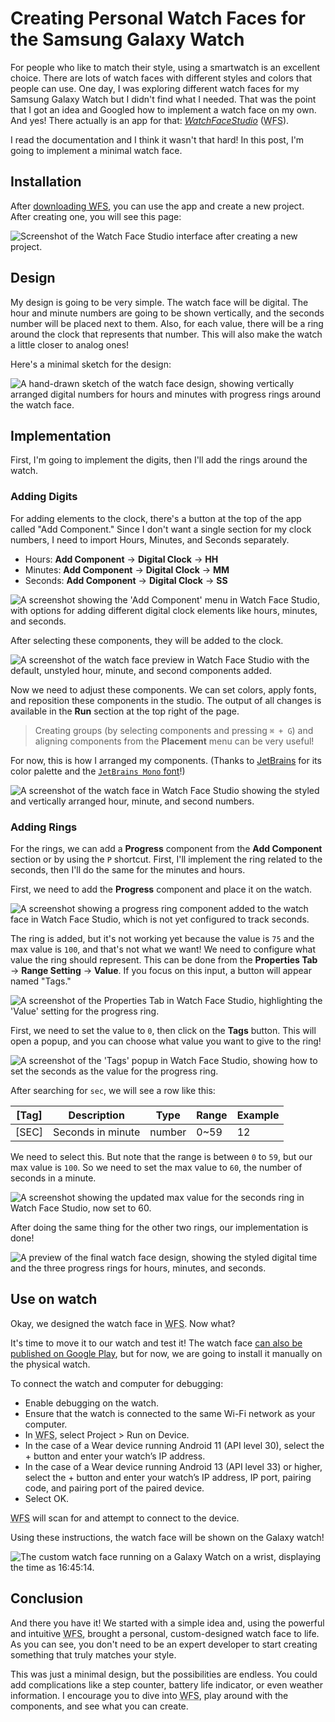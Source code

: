 



<div style={{ '--cta': '#f79c2e'}}>

# Creating Personal Watch Faces for the Samsung Galaxy Watch

<Tags categories={metadata.categories} />

For people who like to match their style, using a smartwatch is an excellent choice. There are lots of
watch faces with different styles and colors that people can use. One day, I was exploring different watch faces for my Samsung Galaxy Watch
but I didn't find what I needed. That was the point that I got an idea and Googled how to implement a watch face on my own.
And yes! There actually is an app for that: [<dfn id="WFS">WatchFaceStudio</dfn>](https://developer.samsung.com/watch-face-studio/overview.html) (<abbr title="Watch Face Studio">WFS</abbr>).

I read the documentation and I think it wasn't that hard! In this post, I'm going to implement a minimal watch face.

## Installation

After [downloading <abbr title="Watch Face Studio">WFS</abbr>](https://developer.samsung.com/watch-face-studio/download.html), you can use the app and create a new project. After creating one,
you will see this page:

![Screenshot of the Watch Face Studio interface after creating a new project.](/assets/create-watch-face-in-galaxy-watch/start.png)

## Design

My design is going to be very simple. The watch face will be digital. The hour and minute numbers are going to be shown vertically, and the seconds number will be placed next to them.
Also, for each value, there will be a ring around the clock that represents that number. This will also make the watch a little closer to analog ones!

Here's a minimal sketch for the design:

![A hand-drawn sketch of the watch face design, showing vertically arranged digital numbers for hours and minutes with progress rings around the watch face.](/assets/create-watch-face-in-galaxy-watch/sketch.jpg)

## Implementation

First, I'm going to implement the digits, then I'll add the rings around the watch.

### Adding Digits

For adding elements to the clock, there's a button at the top of the app called "Add Component." Since I don't want a single section for my clock numbers, I need to import Hours, Minutes, and Seconds separately.

- Hours: **Add Component** → **Digital Clock** → **HH**
- Minutes: **Add Component** → **Digital Clock** → **MM**
- Seconds: **Add Component** → **Digital Clock** → **SS**

![A screenshot showing the 'Add Component' menu in Watch Face Studio, with options for adding different digital clock elements like hours, minutes, and seconds.](/assets/create-watch-face-in-galaxy-watch/adding-components.png)

After selecting these components, they will be added to the clock.

![A screenshot of the watch face preview in Watch Face Studio with the default, unstyled hour, minute, and second components added.](/assets/create-watch-face-in-galaxy-watch/components-added-to-watch.png)

Now we need to adjust these components. We can set colors, apply fonts, and reposition these components in the studio.
The output of all changes is available in the **Run** section at the top right of the page.

> Creating groups (by selecting components and pressing `⌘ + G`) and aligning components from the **Placement** menu can be very useful!

For now, this is how I arranged my components. (Thanks to [JetBrains](https://www.jetbrains.com/) for its color palette and the [`JetBrains Mono` font](https://www.jetbrains.com/lp/mono/)!)

![A screenshot of the watch face in Watch Face Studio showing the styled and vertically arranged hour, minute, and second numbers.](/assets/create-watch-face-in-galaxy-watch/placing-numbers-in-watch.png)

### Adding Rings

For the rings, we can add a **Progress** component from the **Add Component** section or by using the `P` shortcut.
First, I'll implement the ring related to the seconds, then I'll do the same for the minutes and hours.

First, we need to add the **Progress** component and place it on the watch.

![A screenshot showing a progress ring component added to the watch face in Watch Face Studio, which is not yet configured to track seconds.](/assets/create-watch-face-in-galaxy-watch/adding-seconds-ring.png)

The ring is added, but it's not working yet because the value is `75` and the max value is `100`, and that's not what we want!
We need to configure what value the ring should represent.
This can be done from the **Properties Tab** → **Range Setting** → **Value**. If you focus on this input, a button will appear named "Tags."

![A screenshot of the Properties Tab in Watch Face Studio, highlighting the 'Value' setting for the progress ring.](/assets/create-watch-face-in-galaxy-watch/ring-value.png)

First, we need to set the value to `0`, then click on the **Tags** button.
This will open a popup, and you can choose what value you want to give to the ring!

![A screenshot of the 'Tags' popup in Watch Face Studio, showing how to set the seconds as the value for the progress ring.](/assets/create-watch-face-in-galaxy-watch/setting-sec-for-ring-value.png)

After searching for `sec`, we will see a row like this:

| [Tag] | Description       | Type   | Range | Example |
| ----- | ----------------- | ------ | ----- | ------- |
| [SEC] | Seconds in minute | number | 0~59  | 12      |

We need to select this. But note that the range is between `0` to `59`, but our max value is `100`. So we need to set the max value to `60`, the number of seconds in a minute.

![A screenshot showing the updated max value for the seconds ring in Watch Face Studio, now set to 60.](/assets/create-watch-face-in-galaxy-watch/updating-max-value-of-ring.png)

After doing the same thing for the other two rings, our implementation is done!

![A preview of the final watch face design, showing the styled digital time and the three progress rings for hours, minutes, and seconds.](/assets/create-watch-face-in-galaxy-watch/final-preview.png)

## Use on watch

Okay, we designed the watch face in <abbr title="Watch Face Studio">WFS</abbr>. Now what?

It's time to move it to our watch and test it! The watch face [can also be published on Google Play](https://developer.samsung.com/watch-face-studio/user-guide/build.html), but for now, we are going to install it manually on the physical watch.

To connect the watch and computer for debugging:

- Enable debugging on the watch.
- Ensure that the watch is connected to the same Wi-Fi network as your computer.
- In <abbr title="Watch Face Studio">WFS</abbr>, select Project > Run on Device.
- In the case of a Wear device running Android 11 (API level 30), select the + button and enter your watch’s IP address.
- In the case of a Wear device running Android 13 (API level 33) or higher, select the + button and enter your watch’s IP address, IP port, pairing code, and pairing port of the paired device.
- Select OK.

<abbr title="Watch Face Studio">WFS</abbr> will scan for and attempt to connect to
the device.

Using these instructions, the watch face will be shown on the Galaxy watch!

![The custom watch face running on a Galaxy Watch on a wrist, displaying the time as 16:45:14.](/assets/create-watch-face-in-galaxy-watch/final-result.jpeg)

## Conclusion

And there you have it! We started with a simple idea and, using the powerful and intuitive <abbr title="Watch Face Studio">WFS</abbr>, brought a personal, custom-designed watch face to life. As you can see, you don't need to be an expert developer to start creating something that truly matches your style.

This was just a minimal design, but the possibilities are endless. You could add complications like a step counter, battery life indicator, or even weather information. I encourage you to dive into <abbr title="Watch Face Studio">WFS</abbr>, play around with the components, and see what you can create.


</div>